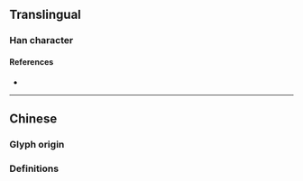 {{also|瀾}}
{{character info}}
==Translingual==

===Han character===
{{Han char|rn=85|rad=水|as=12|sn=15|four=|canj=ELSW|ids=⿰氵阑}}

====References====
* {{Han ref|kx=0652.321|hdz=31747.060|uh=6F9C|ud=28572}}

----

==Chinese==

===Glyph origin===
{{Han simp|瀾|f=門|t=门}}

===Definitions===
{{zh-see|瀾}}